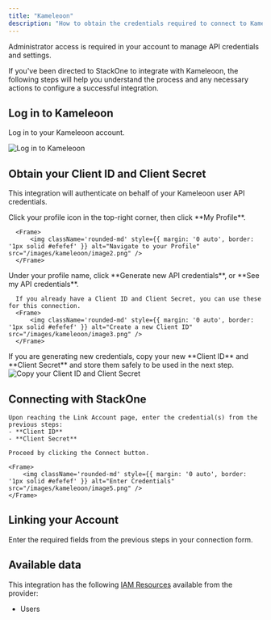 ```yaml
---
title: "Kameleoon"
description: "How to obtain the credentials required to connect to Kameleoon Oauth."
---
```



<Note>
  Administrator access is required in your account to manage API credentials and settings.
</Note>

If you've been directed to StackOne to integrate with Kameleoon, the following steps will help you understand the process and any necessary actions to configure a successful integration.

## Log in to Kameleoon

Log in to your Kameleoon account.

<Frame>
    <img className='rounded-md' style={{ margin: '0 auto', border: '1px solid #efefef' }} alt="Log in to Kameleoon" src="/images/kameleoon/image1.png" />
</Frame>


## Obtain your Client ID and Client Secret

This integration will authenticate on behalf of your Kameleoon user API credentials.

<Steps>
  <Step title="Navigate to your Profile">
      Click your profile icon in the top-right corner, then click **My Profile**.
  
      <Frame>
          <img className='rounded-md' style={{ margin: '0 auto', border: '1px solid #efefef' }} alt="Navigate to your Profile" src="/images/kameleoon/image2.png" />
      </Frame>
  </Step>

  <Step title="Generate or view your client credentials">
      Under your profile name, click **Generate new API credentials**, or **See my API credentials**.
  
      If you already have a Client ID and Client Secret, you can use these for this connection.
      <Frame>
          <img className='rounded-md' style={{ margin: '0 auto', border: '1px solid #efefef' }} alt="Create a new Client ID" src="/images/kameleoon/image3.png" />
      </Frame>
  </Step>

  <Step title="Copy your Client ID and Client Secret">
      If you are generating new credentials, copy your new **Client ID** and **Client Secret** and store them safely to be used in the next step.
      <Frame>
          <img className='rounded-md' style={{ margin: '0 auto', border: '1px solid #efefef' }} alt="Copy your Client ID and Client Secret" src="/images/kameleoon/image4.png" />
      </Frame>
  </Step>
</Steps>

## Connecting with StackOne

    Upon reaching the Link Account page, enter the credential(s) from the previous steps:
    - **Client ID**
    - **Client Secret**

    Proceed by clicking the Connect button.

    <Frame>
        <img className='rounded-md' style={{ margin: '0 auto', border: '1px solid #efefef' }} alt="Enter Credentials" src="/images/kameleoon/image5.png" />
    </Frame>


## Linking your Account

Enter the required fields from the previous steps in your connection form.

<IntegrationFooter />

## Available data

This integration has the following [IAM Resources](https://docs.stackone.com/reference/getting-started-with-your-api) available from the provider:
<ul>
  <li>Users</li>
</ul>
